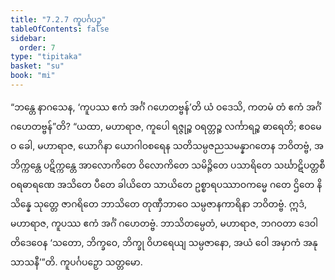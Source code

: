 ```yaml
---
title: "7.2.7 ကူပင်္ဂပဉှ"
tableOfContents: false
sidebar:
  order: 7
type: "tipitaka"
basket: "su"
book: "mi"
---
```



<DynamicBreadcrumb />

<Division number="241" book="mi" e="ch" v="28">

<Paragraph number="1734" book="mi">
“ဘန္တေ နာဂသေန, ‘ကူပဿ ဧကံ အင်္ဂံ ဂဟေတဗ္ဗန်’တိ ယံ ဝဒေသိ, ကတမံ တံ ဧကံ အင်္ဂံ ဂဟေတဗ္ဗန်”တိ? “ယထာ, မဟာရာဇ, ကူပေါ ရဇ္ဇုဉ္စ ဝရတ္တဉ္စ လင်္ကာရဉ္စ ဓာရေတိ; ဧဝမေဝ ခေါ, မဟာရာဇ, ယောဂိနာ ယောဂါဝစရေန သတိသမ္ပဇညသမန္နာဂတေန ဘဝိတဗ္ဗံ, အဘိက္ကန္တေ ပဋိက္ကန္တေ အာလောကိတေ ဝိလောကိတေ သမိဉ္ဇိတေ ပသာရိတေ သင်္ဃာဋိပတ္တစီဝရဓာရဏေ အသိတေ ပီတေ ခါယိတေ သာယိတေ ဥစ္စာရပဿာဝကမ္မေ ဂတေ ဌိတေ နိသိန္နေ သုတ္တေ ဇာဂရိတေ ဘာသိတေ တုဏှီဘာဝေ သမ္ပဇာနကာရိနာ ဘဝိတဗ္ဗံ. ဣဒံ, မဟာရာဇ, ကူပဿ ဧကံ အင်္ဂံ ဂဟေတဗ္ဗံ. ဘာသိတမ္ပေတံ, မဟာရာဇ, ဘဂဝတာ ဒေဝါတိဒေဝေန ‘သတော, ဘိက္ခဝေ, ဘိက္ခု ဝိဟရေယျ သမ္ပဇာနော, အယံ ဝေါ အမှာကံ အနုသာသနီ’”တိ.

</Paragraph>
</Division>

<Paragraph number="1735" type="center" book="mi">
ကူပင်္ဂပဉှော သတ္တမော.
</Paragraph>